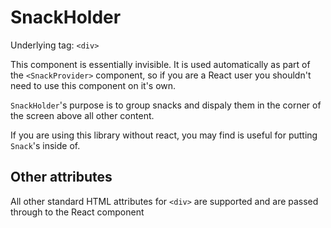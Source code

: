 
<Meta title="V3/SnackHolder" component={SnackHolder} />

# SnackHolder

Underlying tag: `<div>`

This component is essentially invisible. It is used automatically as part of the `<SnackProvider>` component, so if you are a React user you shouldn't need to use this component on it's own.

`SnackHolder`'s purpose is to group snacks and dispaly them in the corner of the screen above all other content.

If you are using this library without react, you may find is useful for putting `Snack`'s inside of.

<Canvas>
  <Story name="Default Usage">
    <SnackHolder />
  </Story>
</Canvas>

<ArgsTable of={SnackHolder} />

## Other attributes

All other standard HTML attributes for `<div>` are supported and are passed through to the React component
